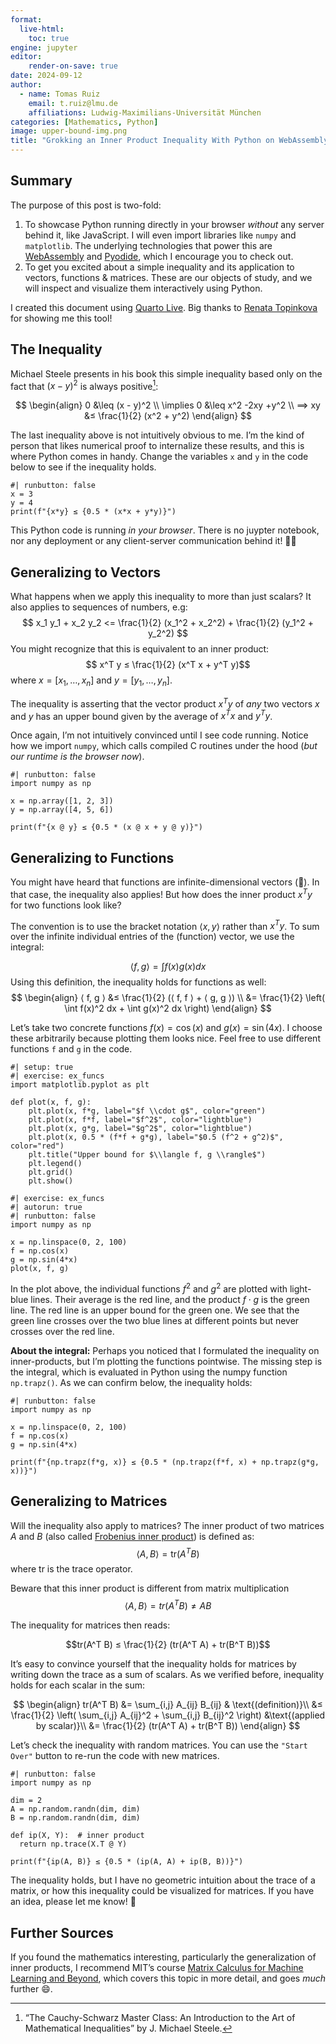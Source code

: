 ```yaml
---
format: 
  live-html:
    toc: true
engine: jupyter
editor:
    render-on-save: true
date: 2024-09-12
author:
  - name: Tomas Ruiz
    email: t.ruiz@lmu.de
    affiliations: Ludwig-Maximilians-Universität München
categories: [Mathematics, Python]
image: upper-bound-img.png
title: "Grokking an Inner Product Inequality With Python on WebAssembly"
---
```

## Summary
The purpose of this post is two-fold:

1. To showcase Python running directly in your browser *without* any server behind it, like JavaScript. I will even import libraries like `numpy` and `matplotlib`. The underlying technologies that power this are [WebAssembly](https://en.wikipedia.org/wiki/WebAssembly) and [Pyodide](https://pyodide.org/), which I encourage you to check out.
2. To get you excited about a simple inequality and its application to vectors, functions & matrices. These are our objects of study, and we will inspect and visualize them interactively using Python.

I created this document using [Quarto Live](https://r-wasm.github.io/quarto-live/). Big thanks to [Renata Topinkova](https://renatatopinkova.github.io/) for showing me this tool!

## The Inequality
Michael Steele presents in his book this simple inequality based only on the fact that $(x-y)^2$ is always positive[^1]:

[^1]: "The Cauchy-Schwarz Master Class: An Introduction to the Art of Mathematical Inequalities" by J. Michael Steele.

$$
\begin{align}
0 &\leq  (x - y)^2 \\
\implies 0 &\leq x^2 -2xy +y^2 \\
⟹ xy &≤ \frac{1}{2} (x^2 + y^2)
\end{align}
$$

The last inequality above is not intuitively obvious to me. I'm the kind of person that likes numerical proof to internalize these results, and this is where Python comes in handy. Change the variables `x` and `y` in the code below to see if the inequality holds.

```pyodide
#| runbutton: false
x = 3
y = 4
print(f"{x*y} ≤ {0.5 * (x*x + y*y)}")
```

::: {.callout-note}
This Python code is running *in your browser*. There is no juypter notebook, nor any deployment or any client-server communication behind it! 🤯🚀
:::

## Generalizing to Vectors
What happens when we apply this inequality to more than just scalars? It also applies to sequences of numbers, e.g:
$$
x_1 y_1 + x_2 y_2 <= \frac{1}{2} (x_1^2 + x_2^2) + \frac{1}{2} (y_1^2 + y_2^2)
$$
You might recognize that this is equivalent to an inner product:
$$ x^T y ≤ \frac{1}{2} (x^T x + y^T y)$$
where $x = [x_1, \dots, x_n]$ and $y = [y_1, \dots, y_n]$.

The inequality is asserting that the vector product $x^Ty$ of *any* two vectors $x$ and $y$ has an upper bound given by the average of $x^Tx$ and $y^Ty$.

Once again, I'm not intuitively convinced until I see code running. Notice how we import `numpy`, which calls compiled C routines under the hood (*but our runtime is the browser now*).

```pyodide
#| runbutton: false
import numpy as np

x = np.array([1, 2, 3])
y = np.array([4, 5, 6])

print(f"{x @ y} ≤ {0.5 * (x @ x + y @ y)}")
```

## Generalizing to Functions
You might have heard that functions are infinite-dimensional vectors (🤯). In that case, the inequality also applies! But how does the inner product $x^Ty$ for two functions look like?

The convention is to use the bracket notation $⟨ x, y ⟩$ rather than $x^Ty$. To sum over the infinite individual entries of the (function) vector, we use the integral:

$$⟨ f, g ⟩ = \int f(x) g(x) dx$$
Using this definition, the inequality holds for functions as well:
$$
\begin{align}
⟨ f, g ⟩ &≤ \frac{1}{2} (⟨ f, f ⟩ + ⟨ g, g ⟩) \\
&= \frac{1}{2} \left( \int f(x)^2 dx + \int g(x)^2 dx \right)
\end{align}
$$

Let's take two concrete functions $f(x) = \cos(x)$ and $g(x) = \sin(4x)$. I choose these arbitrarily because plotting them looks nice. Feel free to use different functions `f` and `g` in the code.

```pyodide
#| setup: true
#| exercise: ex_funcs
import matplotlib.pyplot as plt

def plot(x, f, g):
    plt.plot(x, f*g, label="$f \\cdot g$", color="green")
    plt.plot(x, f*f, label="$f^2$", color="lightblue")
    plt.plot(x, g*g, label="$g^2$", color="lightblue")
    plt.plot(x, 0.5 * (f*f + g*g), label="$0.5 (f^2 + g^2)$", color="red")
    plt.title("Upper bound for $\\langle f, g \\rangle$")
    plt.legend()
    plt.grid()
    plt.show()
```

```pyodide
#| exercise: ex_funcs
#| autorun: true
#| runbutton: false
import numpy as np

x = np.linspace(0, 2, 100)
f = np.cos(x)
g = np.sin(4*x)
plot(x, f, g)
```

In the plot above, the individual functions $f^2$ and $g^2$ are plotted with light-blue lines. Their average is the red line, and the product $f ⋅ g$ is the green line. The red line is an upper bound for the green one. We see that the green line crosses over the two blue lines at different points but never crosses over the red line.

**About the integral:** Perhaps you noticed that I formulated the inequality on inner-products, but I'm plotting the functions pointwise. The missing step is the integral, which is evaluated in Python using the numpy function `np.trapz()`. As we can confirm below, the inequality holds:

```pyodide
#| runbutton: false
import numpy as np

x = np.linspace(0, 2, 100)
f = np.cos(x)
g = np.sin(4*x)

print(f"{np.trapz(f*g, x)} ≤ {0.5 * (np.trapz(f*f, x) + np.trapz(g*g, x))}")
```

## Generalizing to Matrices
Will the inequality also apply to matrices? The inner product of two matrices $A$ and $B$ (also called [Frobenius inner product](https://en.wikipedia.org/wiki/Frobenius_inner_product)) is defined as:
$$⟨A, B⟩ = \text{tr}(A^T B)$$
where $\text{tr}$ is the trace operator.

::: {.callout-warning} 
Beware that this inner product is different from matrix multiplication $$⟨A, B⟩ = tr(A^T B) ≠ AB$$ 
:::
 
The inequality for matrices then reads:

$$tr(A^T B) ≤ \frac{1}{2} (tr(A^T A) + tr(B^T B))$$

It's easy to convince yourself that the inequality holds for matrices by writing down the trace as a sum of scalars. As we verified before, inequality holds for each scalar in the sum:

$$
\begin{align}
tr(A^T B) 
&= \sum_{i,j} A_{ij} B_{ij} & \text{(definition)}\\
&≤ \frac{1}{2} \left( \sum_{i,j} A_{ij}^2 + \sum_{i,j} B_{ij}^2 \right) &\text{(applied by scalar)}\\
&= \frac{1}{2} (tr(A^T A) + tr(B^T B))
\end{align}
$$

Let's check the inequality with random matrices. You can use the `"Start Over"` button to re-run the code with new matrices.

```pyodide
#| runbutton: false
import numpy as np

dim = 2
A = np.random.randn(dim, dim)
B = np.random.randn(dim, dim)

def ip(X, Y):  # inner product
  return np.trace(X.T @ Y)

print(f"{ip(A, B)} ≤ {0.5 * (ip(A, A) + ip(B, B))}")
```
The inequality holds, but I have no geometric intuition about the trace of a matrix, or how this inequality could be visualized for matrices. If you have an idea, please let me know! 🙏

## Further Sources
If you found the mathematics interesting, particularly the generalization of inner products, I recommend MIT's course [Matrix Calculus for Machine Learning and Beyond](https://ocw.mit.edu/courses/18-s096-matrix-calculus-for-machine-learning-and-beyond-january-iap-2023/), which covers this topic in more detail, and goes *much* further 😄.
